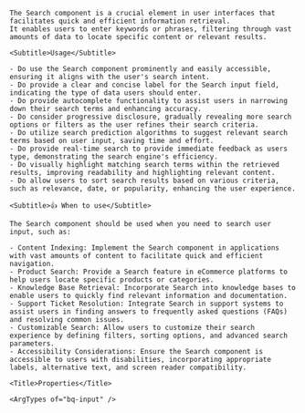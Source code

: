 
<div className="bq-doc__wrapper" data-theme="light">
  <div className="bq-doc__container" >
    <Title>Search</Title>

    The Search component is a crucial element in user interfaces that facilitates quick and efficient information retrieval.
    It enables users to enter keywords or phrases, filtering through vast amounts of data to locate specific content or relevant results.

    <Subtitle>Usage</Subtitle>

    - Do use the Search component prominently and easily accessible, ensuring it aligns with the user's search intent.
    - Do provide a clear and concise label for the Search input field, indicating the type of data users should enter.
    - Do provide autocomplete functionality to assist users in narrowing down their search terms and enhancing accuracy.
    - Do consider progressive disclosure, gradually revealing more search options or filters as the user refines their search criteria.
    - Do utilize search prediction algorithms to suggest relevant search terms based on user input, saving time and effort.
    - Do provide real-time search to provide immediate feedback as users type, demonstrating the search engine's efficiency.
    - Do visually highlight matching search terms within the retrieved results, improving readability and highlighting relevant content.
    - Do allow users to sort search results based on various criteria, such as relevance, date, or popularity, enhancing the user experience.

    <Subtitle>👍 When to use</Subtitle>

    The Search component should be used when you need to search user input, such as:

    - Content Indexing: Implement the Search component in applications with vast amounts of content to facilitate quick and efficient navigation.
    - Product Search: Provide a Search feature in eCommerce platforms to help users locate specific products or categories.
    - Knowledge Base Retrieval: Incorporate Search into knowledge bases to enable users to quickly find relevant information and documentation.
    - Support Ticket Resolution: Integrate Search in support systems to assist users in finding answers to frequently asked questions (FAQs) and resolving common issues.
    - Customizable Search: Allow users to customize their search experience by defining filters, sorting options, and advanced search parameters.
    - Accessibility Considerations: Ensure the Search component is accessible to users with disabilities, incorporating appropriate labels, alternative text, and screen reader compatibility.

    <Title>Properties</Title>

    <ArgTypes of="bq-input" />
  </div>
</div>
